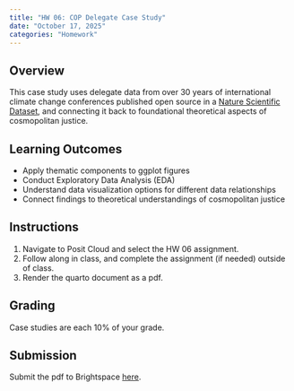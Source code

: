 ```yaml
---
title: "HW 06: COP Delegate Case Study"
date: "October 17, 2025"
categories: "Homework"
---
```


## Overview 
This case study uses delegate data from over 30 years of international climate change conferences published open source in a [Nature Scientific Dataset](https://www.nature.com/articles/s41597-024-03978-7), and connecting it back to foundational theoretical aspects of cosmopolitan justice.

## Learning Outcomes
- Apply thematic components to ggplot figures 
- Conduct Exploratory Data Analysis (EDA)
- Understand data visualization options for different data relationships
- Connect findings to theoretical understandings of cosmopolitan justice

## Instructions
1. Navigate to Posit Cloud and select the HW 06 assignment. 
2. Follow along in class, and complete the assignment (if needed) outside of class.
3. Render the quarto document as a pdf.

## Grading

Case studies are each 10% of your grade.


## Submission
Submit the pdf to Brightspace [here](https://brightspace.wellesley.edu/d2l/lms/dropbox/user/folders_list.d2l?ou=7420&isprv=0).

